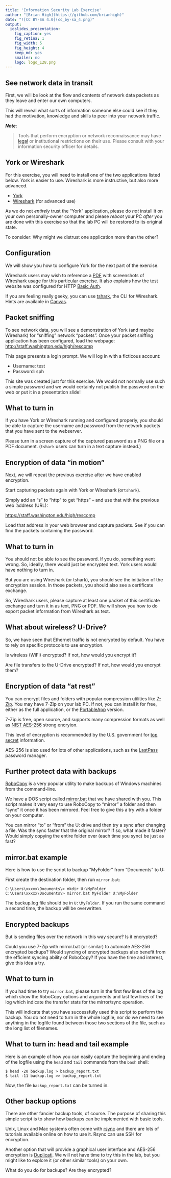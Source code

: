 ```yaml
---
title: 'Information Security Lab Exercise'
author: "[Brian High](https://github.com/brianhigh)"
date: "![CC BY-SA 4.0](cc_by-sa_4.png)"
output:
  ioslides_presentation:
    fig_caption: yes
    fig_retina: 1
    fig_width: 5
    fig_height: 4
    keep_md: yes
    smaller: no
    logo: logo_128.png
---
```


## See network data in transit

First, we will be look at the
flow and contents of network data packets as they leave and enter our
own computers. 

This will reveal what sorts of information someone else
could see if they had the motivation, knowledge and skills to peer into
your network traffic.

***Note***:

> Tools that perform encryption or network reconnaissance may have
> [legal](http://mcaf.ee/cryptolaw) or institutional restrictions on their
> use. Please consult with your information security officer for details.

## York or Wireshark

For this exercise, you will need to install one of the two applications 
listed below. York is easier to use. Wireshark is more instructive, but also 
more advanced.

* [York](http://thesz.diecru.eu/content/york.php)
* [Wireshark](https://www.wireshark.org/download.html) (for advanced use)

As we do not *entirely* trust the "York" application, please do *not* install 
it on your own personally-owner computer and please *reboot* your PC *after* 
you are done with this exercise so that the lab PC will be restored to its 
original state.

To consider: Why might we distrust one application more than the other?

## Configuration

We will show you how to configure York for the next part of the exercise.

Wireshark users may wish to reference a 
[PDF](https://canvas.uw.edu/courses/1020726/files/33769006/download?wrap=1) 
with screenshots of Wireshark usage for this particular exercise. It also
explains how the test website was configured for HTTP 
[Basic Auth](https://en.wikipedia.org/wiki/Basic_access_authentication).

If you are feeling really geeky, you can use 
[tshark](https://www.wireshark.org/docs/man-pages/tshark.html), the CLI for 
Wireshark. Hints are available in 
[Canvas](https://canvas.uw.edu/courses/1020726/pages/demo-the-value-of-encryption).

## Packet sniffing

To see network data, you will see a demonstration of York (and maybe Wireshark) for
"sniffing" network "packets". Once your packet sniffing application has been
configured, load the webpage: 
[http://staff.washington.edu/high/rescomp](http://staff.washington.edu/high/rescomp)

This page presents a login prompt. We will log in with a ficticous account:

* Username: test
* Password: sph

This site was created just for this exercise. We would not normally use such a 
simple password and we would certainly not publish the password on the web or
put it in a presentation slide!

## What to turn in

If you have York or Wireshark running and configured properly, you should be 
able to capture the username and password from the network packets that you 
have sent to the webserver. 

Please turn in a screen capture of the captured password as a PNG file or a 
PDF document. (`tshark` users can turn in a text capture instead.)

## Encryption of data "in motion"

Next, we will repeat the previous exercise after we have enabled encryption.

Start capturing packets again with York or Wireshark (or` tshark`).

Simply add an "s" to "http" to get "https" -- and use that with the previous web 'address (URL): 

[https://staff.washington.edu/high/rescomp](https://staff.washington.edu/high/rescomp)

Load that address in your web browser and capture packets. See if you can find the
packets containing the password.

## What to turn in

You should not be able to see the password. If you do, something went wrong. 
So, ideally, there would just be encrypted text. York users would have nothing 
to turn in.

But you are using Wireshark (or tshark), 
you should see the initiation of the encryption session. In those packets, you 
should also see a certificate exchange. 

So, Wireshark users, please capture at least one packet of this certificate 
exchange and turn it in as text, PNG or PDF. We will show you how to do export 
packet information from Wireshark as text.

## What about wireless? U-Drive?

So, we have seen that Ethernet traffic is not encrypted by default. You have to
rely on specific protocols to use encryption.

Is wireless (WiFi) encrypted? If not, how would you encrypt it?

Are file transfers to the U-Drive encrypted? If not, how would you encrypt them?

## Encryption of data "at rest"

You can encrypt files and folders with popular compression utilities like 
[7-Zip](http://www.7-zip.org/). You
may have 7-Zip on your lab PC. If not, you can install it for free, either
as the full application, or the 
[PortableApp](http://portableapps.com/apps/utilities/7-zip_portable) version.

7-Zip is free, open source, and supports many compression formats as well 
as [NIST AES-256](http://www.nist.org/nist_plugins/content/content.php?content.39) 
strong encryion.

This level of encryption is recommended by the U.S. government for 
[top secret](https://en.wikipedia.org/wiki/Advanced_Encryption_Standard)
information.

AES-256 is also used for lots of other applications, such as the 
[LastPass](https://lastpass.com/support.php?cmd=showfaq&id=1096) password 
manager.

## Further protect data with backups

[RoboCopy](https://technet.microsoft.com/en-us/magazine/ee851678.aspx) is a 
very popular utility to make backups of Windows machines from the command-line.

We have a DOS script called 
[mirror.bat](https://github.com/brianhigh/research-computing/blob/master/lab/scripts/mirror.bat) 
that we have shared with you. This script makes it very 
easy to use RoboCopy to "mirror" a folder and then "sync" it once it has been 
mirrored. Feel free to give this a try with a folder on your computer. 

You can mirror "to" or "from" the U:\ drive and then try a sync after changing 
a file. Was the sync faster that the original mirror? If so, what made it 
faster? Would simply copying the entire folder over (each time you sync) be 
just as fast?

## mirror.bat example

Here is how to use the script to backup "MyFolder" from "Documents" to U:

First create the destination folder, then run `mirror.bat`:

```
C:\Users\xxxxx\Documents\> mkdir U:\MyFolder
C:\Users\xxxxx\Documents\> mirror.bat MyFolder U:\MyFolder
```

The backup.log file should be in `U:\MyFolder`. If you run the same command a 
second time, the backup will be overwritten.

## Encrypted backups

But is sending files over the network in this way secure? Is it encrypted?

Could you use 7-Zip with mirror.bat (or similar) to automate AES-256 encrypted
backups? Would syncing of encrypted backups also benefit from the efficient syncing
ability of RoboCopy? If you have the time and interest, give this idea a try.

## What to turn in

If you had time to try `mirror.bat`, please turn in the first few lines of the 
log which show the RoboCopy options and arguments and last few lines of the log
which indicate the transfer stats for the mirror/sync operation. 

This will
indicate that you have successfully used this script to perform the backup. You
do not need to turn in the whole logfile, nor do we need to see anything in
the logfile found between those two sections of the file, such as the long
list of filenames.

## What to turn in: head and tail example

Here is an example of how you can easily capture the beginning and ending of 
the logfile using the `head` and `tail` commands from the `bash` shell:

```
$ head -20 backup.log > backup_report.txt
$ tail -11 backup.log >> backup_report.txt
```

Now, the file `backup_report.txt` can be turned in.

## Other backup options

There are other fancier backup tools, of course. The purpose of sharing this
simple script is to show how backups can be implemented with basic tools. 

Unix, Linux and Mac systems often come with 
[rsync](https://en.wikipedia.org/wiki/Rsync) and there are lots of 
tutorials available online on how to use it. Rsync can use SSH for encryption.

Another option that will provide a graphical user interface and AES-256 encryption 
is [Duplicati](http://www.duplicati.com/). We will not have time to try this in
the lab, but you might like to explore it (or other similar tools) on your own.

What do you do for backups? Are they encrypted?